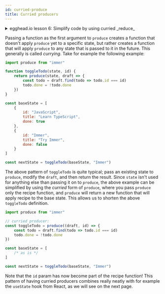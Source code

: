 ```yaml
---
id: curried-produce
title: Curried producers
---
```


<center>
	<div
		data-ea-publisher="immerjs"
		data-ea-type="image"
		className="horizontal bordered"
	></div>
</center>
<details>
	<summary className="egghead-summary">
		egghead.io lesson 6: Simplify code by using curried _reduce_
	</summary>
	<br />
	<div>
		<iframe
			width="760"
			height="427"
			scrolling="no"
			src="https://egghead.io/lessons/javascript-simplify-immer-producer-functions-using-currying/embed"
		></iframe>
	</div>
	<a
		className="egghead-link"
		href="https://egghead.io/lessons/javascript-simplify-immer-producer-functions-using-currying"
	>
		Hosted on egghead.io
	</a>
</details>

Passing a function as the first argument to `produce` creates a function that doesn't apply `produce` yet to a specific state, but rather creates a function that will apply `produce` to any state that is passed to it in the future. This generally is called _currying_. Take for example the following example:

```javascript
import produce from "immer"

function toggleTodo(state, id) {
	return produce(state, draft => {
		const todo = draft.find(todo => todo.id === id)
		todo.done = !todo.done
	})
}

const baseState = [
	{
		id: "JavaScript",
		title: "Learn TypeScript",
		done: true
	},
	{
		id: "Immer",
		title: "Try Immer",
		done: false
	}
]

const nextState = toggleTodo(baseState, "Immer")
```

The above pattern of `toggleTodo` is quite typical; pass an existing state to `produce`, modify the `draft`, and then return the result. Since `state` isn't used for anything else than passing it on to `produce`, the above example can be simplified by using the _curried_ form of `produce`, where you pass `produce` only the recipe function, and `produce` will return a new function that will apply recipe to the base state. This allows us to shorten the above `toggleTodo` definition.

```javascript
import produce from "immer"

// curried producer:
const toggleTodo = produce((draft, id) => {
	const todo = draft.find(todo => todo.id === id)
	todo.done = !todo.done
})

const baseState = [
	/* as is */
]

const nextState = toggleTodo(baseState, "Immer")
```

Note that the `id` param has now become part of the recipe function! This pattern of having curried producers combines really neatly with for example the `useState` hook from React, as we will see on the next page.
